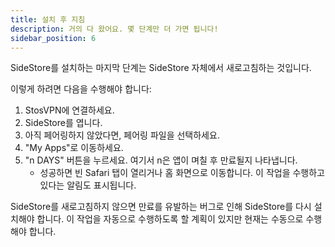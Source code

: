 ```yaml
---
title: 설치 후 지침
description: 거의 다 왔어요. 몇 단계만 더 가면 됩니다!
sidebar_position: 6
---
```

SideStore를 설치하는 마지막 단계는 SideStore 자체에서 새로고침하는 것입니다.

이렇게 하려면 다음을 수행해야 합니다:

1. StosVPN에 연결하세요.
2. SideStore를 엽니다.
3. 아직 페어링하지 않았다면, 페어링 파일을 선택하세요.
4. "My Apps"로 이동하세요.
5. "n DAYS" 버튼을 누르세요. 여기서 n은 앱이 며칠 후 만료될지 나타냅니다.
    * 성공하면 빈 Safari 탭이 열리거나 홈 화면으로 이동합니다. 이 작업을 수행하고 있다는 알림도 표시됩니다.

SideStore를 새로고침하지 않으면 만료를 유발하는 버그로 인해 SideStore를 다시 설치해야 합니다. 이 작업을 자동으로 수행하도록 할 계획이 있지만 현재는 수동으로 수행해야 합니다.